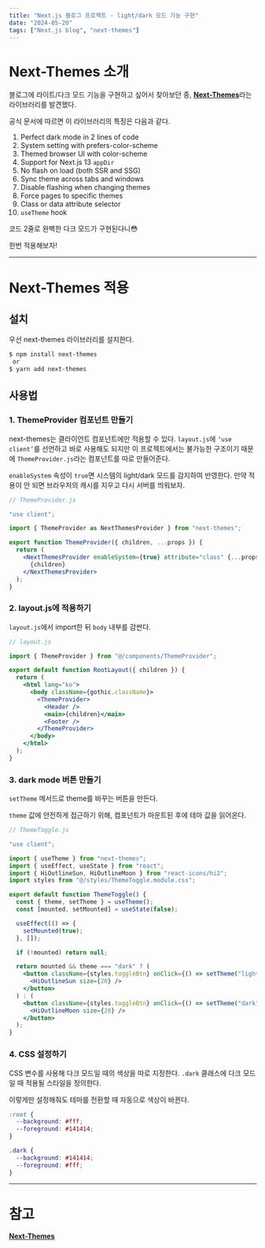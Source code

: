 ```yaml
---
title: "Next.js 블로그 프로젝트 - light/dark 모드 기능 구현"
date: "2024-05-20"
tags: ["Next.js blog", "next-themes"]
---
```


# Next-Themes 소개

블로그에 라이트/다크 모드 기능을 구현하고 싶어서 찾아보던 중, [**Next-Themes**](https://github.com/pacocoursey/next-themes)라는 라이브러리를 발견했다.

공식 문서에 따르면 이 라이브러리의 특징은 다음과 같다.

1. Perfect dark mode in 2 lines of code
2. System setting with prefers-color-scheme
3. Themed browser UI with color-scheme
4. Support for Next.js 13 `appDir`
5. No flash on load (both SSR and SSG)
6. Sync theme across tabs and windows
7. Disable flashing when changing themes
8. Force pages to specific themes
9. Class or data attribute selector
10. `useTheme` hook

코드 2줄로 완벽한 다크 모드가 구현된다니😳

한번 적용해보자!

---

# Next-Themes 적용

## 설치

우선 next-themes 라이브러리를 설치한다.

```bash
$ npm install next-themes
 or
$ yarn add next-themes
```

## 사용법

### 1. ThemeProvider 컴포넌트 만들기

next-themes는 클라이언트 컴포넌트에만 적용할 수 있다. `layout.js`에 `‘use client’`를 선언하고 바로 사용해도 되지만 이 프로젝트에서는 불가능한 구조이기 때문에 `ThemeProvider.js`라는 컴포넌트를 따로 만들어준다.

`enableSystem` 속성이 `true`면 시스템의 light/dark 모드를 감지하여 반영한다. 만약 적용이 안 되면 브라우저의 캐시를 지우고 다시 서버를 띄워보자.

```jsx
// ThemeProvider.js

"use client";

import { ThemeProvider as NextThemesProvider } from "next-themes";

export function ThemeProvider({ children, ...props }) {
  return (
    <NextThemesProvider enableSystem={true} attribute="class" {...props}>
      {children}
    </NextThemesProvider>
  );
}
```

### 2. layout.js에 적용하기

`layout.js`에서 import한 뒤 `body` 내부를 감싼다.

```jsx
// layout.js

import { ThemeProvider } from "@/components/ThemeProvider";

export default function RootLayout({ children }) {
  return (
    <html lang="ko">
      <body className={gothic.className}>
        <ThemeProvider>
          <Header />
          <main>{children}</main>
          <Footer />
        </ThemeProvider>
      </body>
    </html>
  );
}
```

### 3. dark mode 버튼 만들기

`setTheme` 메서드로 theme를 바꾸는 버튼을 만든다.

`theme` 값에 안전하게 접근하기 위해, 컴포넌트가 마운트된 후에 테마 값을 읽어온다.

```jsx
// ThemeToggle.js

"use client";

import { useTheme } from "next-themes";
import { useEffect, useState } from "react";
import { HiOutlineSun, HiOutlineMoon } from "react-icons/hi2";
import styles from "@/styles/ThemeToggle.module.css";

export default function ThemeToggle() {
  const { theme, setTheme } = useTheme();
  const [mounted, setMounted] = useState(false);

  useEffect(() => {
    setMounted(true);
  }, []);

  if (!mounted) return null;

  return mounted && theme === "dark" ? (
    <button className={styles.toggleBtn} onClick={() => setTheme("light")}>
      <HiOutlineSun size={20} />
    </button>
  ) : (
    <button className={styles.toggleBtn} onClick={() => setTheme("dark")}>
      <HiOutlineMoon size={20} />
    </button>
  );
}
```

### 4. CSS 설정하기

CSS 변수를 사용해 다크 모드일 때의 색상을 따로 지정한다. `.dark` 클래스에 다크 모드일 때 적용될 스타일을 정의한다.

이렇게만 설정해줘도 테마를 전환할 때 자동으로 색상이 바뀐다.

```css
:root {
  --background: #fff;
  --foreground: #141414;
}

.dark {
  --background: #141414;
  --foreground: #fff;
}
```

---

# 참고

[**Next-Themes**](https://github.com/pacocoursey/next-themes)
